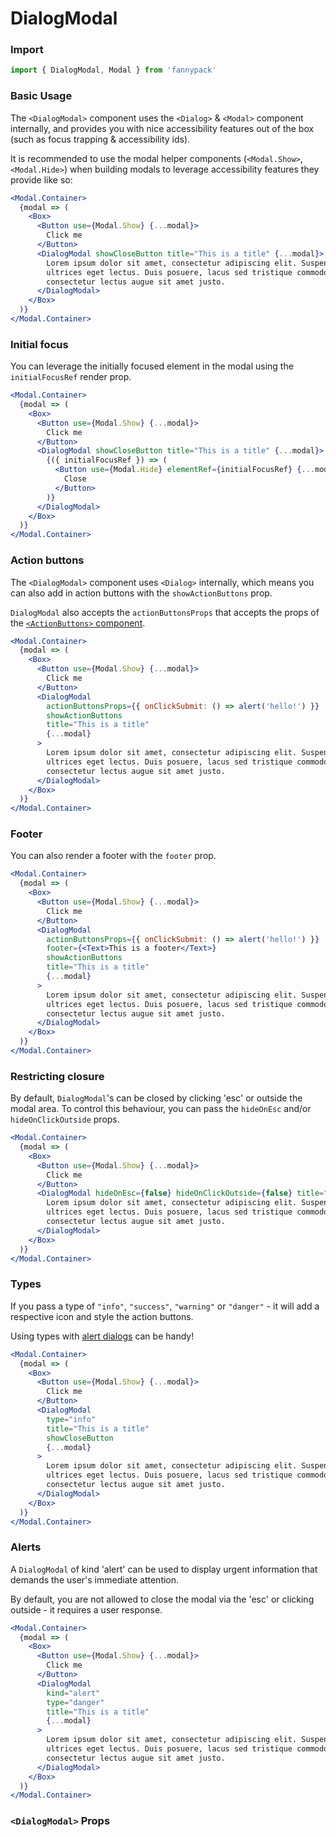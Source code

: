
# DialogModal

### Import

```jsx
import { DialogModal, Modal } from 'fannypack'
```

### Basic Usage

The `<DialogModal>` component uses the `<Dialog>` & `<Modal>` component internally, and provides you with nice accessibility features out of the box (such as focus trapping & accessibility ids).

It is recommended to use the modal helper components (`<Modal.Show>`, `<Modal.Hide>`) when building modals to leverage accessibility features they provide like so:

```.jsx
<Modal.Container>
  {modal => (
    <Box>
      <Button use={Modal.Show} {...modal}>
        Click me
      </Button>
      <DialogModal showCloseButton title="This is a title" {...modal}>
        Lorem ipsum dolor sit amet, consectetur adipiscing elit. Suspendisse diam ipsum, cursus id placerat congue,
        ultrices eget lectus. Duis posuere, lacus sed tristique commodo, sapien turpis mollis nunc, vestibulum
        consectetur lectus augue sit amet justo.
      </DialogModal>
    </Box>
  )}
</Modal.Container>
```

### Initial focus

You can leverage the initially focused element in the modal using the `initialFocusRef` render prop.

```.jsx
<Modal.Container>
  {modal => (
    <Box>
      <Button use={Modal.Show} {...modal}>
        Click me
      </Button>
      <DialogModal showCloseButton title="This is a title" {...modal}>
        {({ initialFocusRef }) => (
          <Button use={Modal.Hide} elementRef={initialFocusRef} {...modal}>
            Close
          </Button>
        )}
      </DialogModal>
    </Box>
  )}
</Modal.Container>
```

### Action buttons

The `<DialogModal>` component uses `<Dialog>` internally, which means you can also add in action buttons with the `showActionButtons` prop.

`DialogModal` also accepts the `actionButtonsProps` that accepts the props of the [`<ActionButtons>` component](/components/button#actionbuttons-props).

```.jsx
<Modal.Container>
  {modal => (
    <Box>
      <Button use={Modal.Show} {...modal}>
        Click me
      </Button>
      <DialogModal
        actionButtonsProps={{ onClickSubmit: () => alert('hello!') }}
        showActionButtons
        title="This is a title"
        {...modal}
      >
        Lorem ipsum dolor sit amet, consectetur adipiscing elit. Suspendisse diam ipsum, cursus id placerat congue,
        ultrices eget lectus. Duis posuere, lacus sed tristique commodo, sapien turpis mollis nunc, vestibulum
        consectetur lectus augue sit amet justo.
      </DialogModal>
    </Box>
  )}
</Modal.Container>
```

### Footer

You can also render a footer with the `footer` prop.

```.jsx
<Modal.Container>
  {modal => (
    <Box>
      <Button use={Modal.Show} {...modal}>
        Click me
      </Button>
      <DialogModal
        actionButtonsProps={{ onClickSubmit: () => alert('hello!') }}
        footer={<Text>This is a footer</Text>}
        showActionButtons
        title="This is a title"
        {...modal}
      >
        Lorem ipsum dolor sit amet, consectetur adipiscing elit. Suspendisse diam ipsum, cursus id placerat congue,
        ultrices eget lectus. Duis posuere, lacus sed tristique commodo, sapien turpis mollis nunc, vestibulum
        consectetur lectus augue sit amet justo.
      </DialogModal>
    </Box>
  )}
</Modal.Container>
```

### Restricting closure

By default, `DialogModal`'s can be closed by clicking 'esc' or outside the modal area. To control this behaviour, you can pass the `hideOnEsc` and/or `hideOnClickOutside` props.

```.jsx
<Modal.Container>
  {modal => (
    <Box>
      <Button use={Modal.Show} {...modal}>
        Click me
      </Button>
      <DialogModal hideOnEsc={false} hideOnClickOutside={false} title="This is a title" showActionButtons {...modal}>
        Lorem ipsum dolor sit amet, consectetur adipiscing elit. Suspendisse diam ipsum, cursus id placerat congue,
        ultrices eget lectus. Duis posuere, lacus sed tristique commodo, sapien turpis mollis nunc, vestibulum
        consectetur lectus augue sit amet justo.
      </DialogModal>
    </Box>
  )}
</Modal.Container>
```

### Types

If you pass a type of `"info"`, `"success"`, `"warning"` or `"danger"` - it will add a respective icon and style the action buttons.

Using types with [alert dialogs](#alerts) can be handy!

```.jsx
<Modal.Container>
  {modal => (
    <Box>
      <Button use={Modal.Show} {...modal}>
        Click me
      </Button>
      <DialogModal
        type="info"
        title="This is a title"
        showCloseButton
        {...modal}
      >
        Lorem ipsum dolor sit amet, consectetur adipiscing elit. Suspendisse diam ipsum, cursus id placerat congue,
        ultrices eget lectus. Duis posuere, lacus sed tristique commodo, sapien turpis mollis nunc, vestibulum
        consectetur lectus augue sit amet justo.
      </DialogModal>
    </Box>
  )}
</Modal.Container>
```

### Alerts

A `DialogModal` of kind 'alert' can be used to display urgent information that demands the user's immediate attention.

By default, you are not allowed to close the modal via the 'esc' or clicking outside - it requires a user response.

```.jsx
<Modal.Container>
  {modal => (
    <Box>
      <Button use={Modal.Show} {...modal}>
        Click me
      </Button>
      <DialogModal
        kind="alert"
        type="danger"
        title="This is a title"
        {...modal}
      >
        Lorem ipsum dolor sit amet, consectetur adipiscing elit. Suspendisse diam ipsum, cursus id placerat congue,
        ultrices eget lectus. Duis posuere, lacus sed tristique commodo, sapien turpis mollis nunc, vestibulum
        consectetur lectus augue sit amet justo.
      </DialogModal>
    </Box>
  )}
</Modal.Container>
```

### `<DialogModal>` Props

<PropsTable component={DialogModal} />
